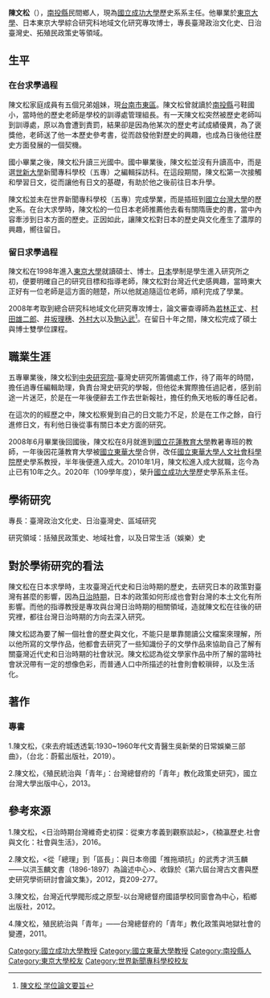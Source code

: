 {{Orphan|time=2020-12-06T17:30:27+00:00}}
'''陳文松'''（{{bd|1969年|2月|catIdx=陳}}），[[南投縣|南投縣]]民間鄉人，現為[[國立成功大學|國立成功大學]]歷史系系主任。他畢業於[[东京大学|東京大學]]、日本東京大學綜合研究科地域文化研究專攻博士，專長臺灣政治文化史、日治臺灣史、拓殖民政策史等領域。

== 生平 ==
=== 在台求學過程 ===
陳文松家庭成員有五個兄弟姐妹，現[[臺南市|台南市]][[東區_(臺南市)|東區]]。陳文松曾就讀於[[南投縣|南投縣]]弓鞋國小，當時他的歷史老師是學校的訓導處管理組長。有一天陳文松突然被歷史老師叫到訓導處，原以為會遭到責罰，結果卻是因為他某次的歷史考試成績優異，為了褒獎他，老師送了他一本歷史參考書，從而啟發他對歷史的興趣，也成為日後他往歷史方面發展的一個契機。

國小畢業之後，陳文松升讀三光國中。國中畢業後，陳文松並沒有升讀高中，而是選[[世新大學|世新大學]]新聞專科學校（五專）之編輯採訪科。在這段期間，陳文松第一次接觸和學習日文，從而讓他有日文的基礎，有助於他之後前往日本升學。

陳文松並未在世界新聞專科學校（五專）完成學業，而是插班到[[國立臺灣大學|國立台灣大學]]的歷史系。在台大求學時，陳文松的一位日本老師推薦他去看有關隋唐史的書，當中內容牽涉到日本方面的歷史。正因如此，讓陳文松對日本的歷史與文化產生了濃厚的興趣，嚮往留日。

=== 留日求學過程 ===
陳文松在1998年進入[[東京大學|東京大學]]就讀碩士、博士。[[日本|日本]]學制是學生進入研究所之初，便要明確自己的研究目標和指導老師，陳文松對台灣近代史感興趣，當時東大正好有一位老師是這方面的翹楚，所以他就追隨這位老師，順利完成了學業。

2008年考取到總合研究科地域文化研究專攻博士，論文審查導師為[[若林正丈|若林正丈]]、[[村田雄二郎|村田雄二郎]]、[[井坂理穗|井坂理穗]]、[[外村大|外村大]]以及[[駒込武|駒込武]]<ref>[http://gakui.dl.itc.u-tokyo.ac.jp/cgi-bin/gazo.cgi?no=124013 陳文松 学位論文要旨]</ref>。在留日十年之間，陳文松完成了碩士與博士雙學位課程。

== 職業生涯 ==
五專畢業後，陳文松到[[中央研究院|中央研究院]]-臺灣史研究所籌備處工作，待了兩年的時間，擔任過專任編輯助理，負責台灣史研究的學報，但他從未實際擔任過記者，感到前途一片迷茫，於是在一年後便辭去工作去世新報社，擔任釣魚天地板的專任記者。

在這次的的經歷之中，陳文松察覺到自己的日文能力不足，於是在工作之餘，自行進修日文，有利他日後從事有關日本史方面的研究。

2008年6月畢業後回國後，陳文松在8月就進到[[國立花蓮教育大學|國立花蓮教育大學]]教暑專班的教師，一年後因花蓮教育大學被[[國立東華大學|國立東華大學]]合併，改任[[國立東華大學人文社會科學院|國立東華大學人文社會科學院]]歷史學系教授，半年後便進入成大。2010年1月，陳文松進入成大就職，迄今為止已有10年之久。2020年（109學年度），榮升[[國立成功大學|國立成功大學]]歷史學系系主任。

== 學術研究 ==
專長：臺灣政治文化史、日治臺灣史、區域研究

研究領域：括殖民政策史、地域社會，以及日常生活（娛樂）史

== 對於學術研究的看法 ==
陳文松在日本求學時，主攻臺灣近代史和日治時期的歷史，去研究日本的政策對臺灣有甚麼的影響，因為[[台灣日治時期|日治時期]]，日本的政策如何形成也會對台灣的本土文化有所影響。而他的指導教授是專攻與台灣日治時期的相關領域，造就陳文松在往後的研究裡，都往台灣日治時期的方向去深入研究。

陳文松認為要了解一個社會的歷史與文化，不能只是單靠閱讀公文檔案來理解，所以他所寫的文學作品，他都會去研究了一些知識份子的文學作品來協助自己了解有關臺灣近代史和日治時期的社會狀況。陳文松認為從文學家作品中所了解的當時社會狀況帶有一定的想像色彩，而普通人口中所描述的社會則會較瑣碎，以及生活化。

== 著作 ==

=== 專書 ===
1.陳文松，《來去府城透透氣:1930~1960年代文青醫生吳新榮的日常娛樂三部曲》，（台北：蔚藍出版社，2019）。

2.陳文松，《殖民統治與「青年」：台灣總督府的「青年」教化政策史研究》，國立台灣大學出版中心，2013。

== 參考來源 ==
1.陳文松，<日治時期台灣維奇史初探：從東方孝義到觀察談起>，《楠瀛歷史.社會與文化：社會與生活》，2016。

2.陳文松，<從「總理」到「區長」：與日本帝國「推拖頑抗」的武秀才洪玉麟――以洪玉麟文書（1896-1897）為論述中心>、收錄於《第六屆台灣古文書與歷史研究學術研討會論文集》，2012，頁209-277。

3.陳文松，台灣近代學閥形成之原型-以台灣總督府國語學校同窗會為中心，稻鄉出版社，2012。

4.陳文松，殖民統治與「青年」——台灣總督府的「青年」教化政策與地獄社會的變遷，2011。

[[Category:國立成功大學教授|Category:國立成功大學教授]]
[[Category:國立東華大學教授|Category:國立東華大學教授]]
[[Category:南投縣人|Category:南投縣人]]
[[Category:東京大學校友|Category:東京大學校友]]
[[Category:世界新聞專科學校校友|Category:世界新聞專科學校校友]]